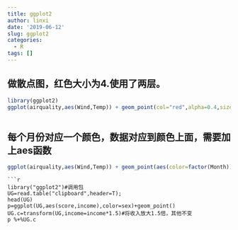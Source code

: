 ```yaml
---
title: ggplot2
author: linxi
date: '2019-06-12'
slug: ggplot2
categories:
  - R
tags: []
---
```


## 做散点图，红色大小为4.使用了两层。
```r
library(ggplot2)
ggplot(airquality,aes(Wind,Temp)) + geom_point(col="red",alpha=0.4,size=4)
```
```r
```
## 每个月份对应一个颜色，数据对应到颜色上面，需要加上aes函数
```r
ggplot(airquality,aes(Wind,Temp)) + geom_point(aes(color=factor(Month)),alpha=0.4,size=5)
```
```
```r
library("ggplot2")#调用包
UG=read.table("clipboard",header=T);
head(UG)
p=ggplot(UG,aes(score,income),color=sex)+geom_point()
UG.c=transform(UG,income=income*1.5)#将收入放大1.5倍，其他不变
p %+%UG.c
```

